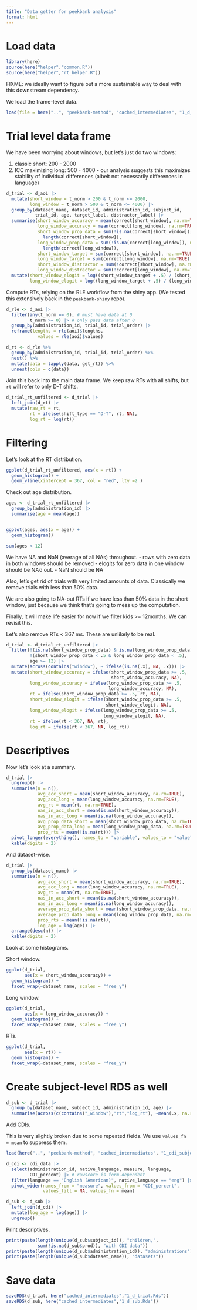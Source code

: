 ```yaml
---
title: "Data getter for peekbank analysis"
format: html
---
```


# Load data

```r
library(here)
source(here("helper","common.R"))
source(here("helper","rt_helper.R"))
```


FIXME: we ideally want to figure out a more sustainable way to deal with this downstream dependency.

We load the frame-level data. 

```r
load(file = here("..", "peekbank-method", "cached_intermediates", "1_d_aoi.Rds"))
```


# Trial level data frame

We have been worrying about windows, but let's just do two windows:

1. classic short: 200 - 2000
2. ICC maximizing long: 500 - 4000 - our analysis suggests this maximizes stability of individual differences (albeit not necessarily differences in language)

```r
d_trial <- d_aoi |>
  mutate(short_window = t_norm > 200 & t_norm <= 2000,
         long_window = t_norm > 500 & t_norm <= 4000) |>
  group_by(dataset_name, dataset_id, administration_id, subject_id,
           trial_id, age, target_label, distractor_label) |>
  summarise(short_window_accuracy = mean(correct[short_window], na.rm=TRUE),
            long_window_accuracy = mean(correct[long_window], na.rm=TRUE),
            short_window_prop_data = sum(!is.na(correct[short_window]), na.rm = TRUE) /
              length(correct[short_window]),
            long_window_prop_data = sum(!is.na(correct[long_window]), na.rm = TRUE) / 
              length(correct[long_window]),
            short_window_target = sum(correct[short_window], na.rm=TRUE),
            long_window_target = sum(correct[long_window], na.rm=TRUE),
            short_window_distractor = sum(!correct[short_window], na.rm=TRUE),
            long_window_distractor = sum(!correct[long_window], na.rm=TRUE)) |>
  mutate(short_window_elogit = log((short_window_target + .5) / (short_window_distractor + .5)),
         long_window_elogit = log((long_window_target + .5) / (long_window_distractor + .5)))
```

Compute RTs, relying on the RLE workflow from the shiny app. (We tested this extensively back in the `peekbank-shiny` repo). 

```r
d_rle <- d_aoi |>
  filter(any(t_norm == 0), # must have data at 0
         t_norm >= 0) |> # only pass data after 0
  group_by(administration_id, trial_id, trial_order) |>
  reframe(lengths = rle(aoi)$lengths, 
            values = rle(aoi)$values) 

d_rt <- d_rle %>%
  group_by(administration_id, trial_id, trial_order) %>%
  nest() %>%
  mutate(data = lapply(data, get_rt)) %>%
  unnest(cols = c(data))
```

Join this back into the main data frame. We keep raw RTs with all shifts, but `rt` will refer to only D-T shifts. 

```r
d_trial_rt_unfiltered <- d_trial |>
  left_join(d_rt) |>
  mutate(raw_rt = rt,
         rt = ifelse(shift_type == "D-T", rt, NA),
         log_rt = log(rt)) 
```

# Filtering

Let's look at the RT distribution. 

```r
ggplot(d_trial_rt_unfiltered, aes(x = rt)) + 
  geom_histogram() + 
  geom_vline(xintercept = 367, col = "red", lty =2 )
```


Check out age distribution.

```r
ages <- d_trial_rt_unfiltered |>
  group_by(administration_id) |>
  summarise(age = mean(age)) 


ggplot(ages, aes(x = age)) + 
  geom_histogram()

sum(ages < 12)
```

We have NA and NaN (average of all NAs) throughout. 
- rows with zero data in both windows should be removed
- elogits for zero data in one window should be NA'd out. 
- NaN should be NA

Also, let's get rid of trials with very limited amounts of data. Classically we remove trials with less than 50% data. 

We are also going to NA-out RTs if we have less than 50% data in the short window, just because we think that's going to mess up the computation. 

Finally, it will make life easier for now if we filter kids >= 12months. We can revisit this. 

Let's also remove RTs < 367 ms. These are unlikely to be real. 

```r
d_trial <- d_trial_rt_unfiltered |>
  filter(!(is.na(short_window_prop_data) & is.na(long_window_prop_data)), 
         !(short_window_prop_data < .5 & long_window_prop_data < .5), 
         age >= 12) |>
  mutate(across(contains("window"), ~ ifelse(is.na(.x), NA, .x))) |>
  mutate(short_window_accuracy = ifelse(short_window_prop_data >= .5, 
                                        short_window_accuracy, NA),
         long_window_accuracy = ifelse(long_window_prop_data >= .5, 
                                       long_window_accuracy, NA),
         rt = ifelse(short_window_prop_data >= .5, rt, NA),
         short_window_elogit = ifelse(short_window_prop_data >= .5, 
                                      short_window_elogit, NA), 
         long_window_elogit = ifelse(long_window_prop_data >= .5, 
                                     long_window_elogit, NA), 
         rt = ifelse(rt < 367, NA, rt), 
         log_rt = ifelse(rt < 367, NA, log_rt))

```

# Descriptives


Now let's look at a summary. 

```r
d_trial |>
  ungroup() |>
  summarise(n = n(), 
            avg_acc_short = mean(short_window_accuracy, na.rm=TRUE),
            avg_acc_long = mean(long_window_accuracy, na.rm=TRUE),
            avg_rt = mean(rt, na.rm=TRUE),
            nas_in_acc_short = mean(is.na(short_window_accuracy)),
            nas_in_acc_long = mean(is.na(long_window_accuracy)),
            avg_prop_data_short = mean(short_window_prop_data, na.rm=TRUE),
            avg_prop_data_long = mean(long_window_prop_data, na.rm=TRUE),
            prop_rts = mean(!is.na(rt))) |>
  pivot_longer(everything(), names_to = "variable", values_to = "value") |>
  kable(digits = 2)
```

And dataset-wise. 

```r
d_trial |>
  group_by(dataset_name) |>
  summarise(n = n(), 
            avg_acc_short = mean(short_window_accuracy, na.rm=TRUE),
            avg_acc_long = mean(long_window_accuracy, na.rm=TRUE),
            avg_rt = mean(rt, na.rm=TRUE),
            nas_in_acc_short = mean(is.na(short_window_accuracy)),
            nas_in_acc_long = mean(is.na(long_window_accuracy)),
            average_prop_data_short = mean(short_window_prop_data, na.rm=TRUE),
            average_prop_data_long = mean(long_window_prop_data, na.rm=TRUE),
            prop_rts = mean(!is.na(rt)), 
            log_age = log(age)) |>
  arrange(desc(n)) |>
  kable(digits = 2)
```

Look at some histograms. 

Short window. 

```r
ggplot(d_trial, 
       aes(x = short_window_accuracy)) +
  geom_histogram() + 
  facet_wrap(~dataset_name, scales = "free_y")
```


Long window.

```r
ggplot(d_trial, 
       aes(x = long_window_accuracy)) +
  geom_histogram() + 
  facet_wrap(~dataset_name, scales = "free_y")
```
RTs. 

```r
ggplot(d_trial, 
       aes(x = rt)) +
  geom_histogram() + 
  facet_wrap(~dataset_name, scales = "free_y")
```

# Create subject-level RDS as well

```r
d_sub <- d_trial |>
  group_by(dataset_name, subject_id, administration_id, age) |>
  summarise(across(c(contains("_window"),"rt","log_rt"), ~mean(.x, na.rm=TRUE)))
```

Add CDIs.

This is very slightly broken due to some repeated fields. We use `values_fn = mean` to suppress them. 

```r
load(here("..", "peekbank-method", "cached_intermediates", "1_cdi_subjects.Rds"))

d_cdi <- cdi_data |>
  select(administration_id, native_language, measure, language, 
         CDI_percent) |> # rawscore is form-dependent
  filter(language == "English (American)", native_language == "eng") |>
  pivot_wider(names_from = "measure", values_from = "CDI_percent", 
              values_fill = NA, values_fn = mean)
```


```r
d_sub <- d_sub |>
  left_join(d_cdi) |>
  mutate(log_age = log(age)) |>
  ungroup()
```

Print descriptives. 

```r
print(paste(length(unique(d_sub$subject_id)), "children,",
            sum(!is.na(d_sub$prod)), "with CDI data"))
print(paste(length(unique(d_sub$administration_id)), "administrations"))
print(paste(length(unique(d_sub$dataset_name)), "datasets"))
```


# Save data

```r
saveRDS(d_trial, here("cached_intermediates","1_d_trial.Rds"))
saveRDS(d_sub, here("cached_intermediates","1_d_sub.Rds"))
```

